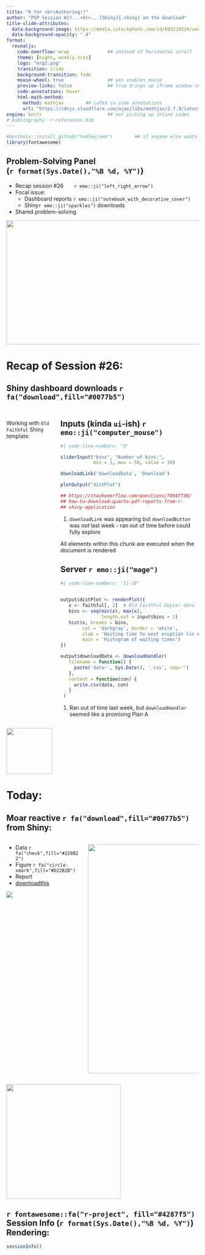 ```yaml
---
title: "R for <br>Authoring!!" 
author: "PSP Session #27...<br>...[Shiny]{.shiny} on the download"
title-slide-attributes: 
  data-background-image: https://media.istockphoto.com/id/693210524/vector/pop-art-style-comics-panel-gossip-girl-whispering-secret-in-ear-word-of-mouth-vector.jpg?s=612x612&w=0&k=20&c=4YeSgU2oo9qW6tObPktTy_bW0L8RZKRw4X7B3YPi5pk=
  data-background-opacity: ".4"
format:
  revealjs:
    code-overflow: wrap              ## instead of horizontal scroll
    theme: [night, weekly.scss]
    logo: "erg2.png"
    transition: slide
    background-transition: fade
    mouse-wheel: true                ## yes enables mouse
    preview-links: false             ## true brings up iframe window instead of "site"
    code-annotations: hover 
    html-math-method: 
      method: mathjax        ## LaTeX in code annotations
      url: "https://cdnjs.cloudflare.com/ajax/libs/mathjax/2.7.9/latest.js?config=TeX-MML-AM_CHTML"
engine: knitr                        ## not picking up inline codes
# bibliography: r-references.bib
---
```


```r
#devtools::install_github("hadley/emo")        ## if anyone else wants to render
library(fontawesome)
```

## Problem-Solving Panel <br>(`r format(Sys.Date(),"%B %d, %Y")`)

::: {layout="[80,20]"}
::: first-column
-   Recap session #26&nbsp;&nbsp;&nbsp;&nbsp;&nbsp;&nbsp;&nbsp;`r emo::ji("left_right_arrow")`
-   Focal issue:
    - Dashboard reports `r emo::ji("notebook_with_decorative_cover")`
    - [Shiny]{.shiny}`r emo::ji("sparkles")` downloads
-   Shared problem-solving
:::

::: second-column
:::
:::

![](img/title26.JPG){.absolute top="170" right="-120" width="550" height="325"}

# Recap of Session #26: 

## [Shiny]{.shiny} dashboard downloads `r fa("download",fill="#0077b5")`

::: {.columns}

::: {.column width="25%"}
<br>
Working with `Old Faithful` [Shiny]{.shiny} template:
:::

::: {.column width="75%"}

::: {.panel-tabset}

## Inputs (kinda `ui`-ish) `r emo::ji("computer_mouse")`

```r
#| code-line-numbers: "4"

sliderInput("bins", "Number of bins:",           
            min = 1, max = 50, value = 30)

downloadLink('downloadData', 'Download')           #<1>

plotOutput("distPlot")

## https://stackoverflow.com/questions/74947736/
## how-to-download-quarto-pdf-reports-from-r-
## shiny-application
```
1. `downloadLink` was appearing but `downloadButton` was *not* last week - ran out of time before could fully explore

All elements within this chunk are executed when the document is rendered

## Server `r emo::ji("mage")`

```r
#| code-line-numbers: "11-18"


output$distPlot <- renderPlot({
   x <- faithful[, 2]  # Old Faithful Geyser data
   bins <- seq(min(x), max(x), 
               length.out = input$bins + 1)
   hist(x, breaks = bins, 
        col = 'darkgray', border = 'white',
        xlab = 'Waiting time to next eruption (in mins)',
        main = 'Histogram of waiting times')
})

output$downloadData <- downloadHandler(                     #<1>
   filename = function() {
     paste('data-', Sys.Date(), '.csv', sep='')
   },
   content = function(con) {
     write.csv(data, con)
   }
 )
```
1. Ran out of time last week, but `downloadHandler` seemed like a promising Plan A

:::
:::
:::

![](https://static.vecteezy.com/system/resources/thumbnails/014/391/900/small/right-arrow-curved-icon-isolated-on-transparent-background-free-png.png){.absolute bottom="50" left="30" height="120"}

# Today: 

## Moar reactive `r fa("download",fill="#0077b5")` from [Shiny]{.shiny}:

:::: {.columns}
::: {.column width="40%"}
+ Data `r fa("check",fill="#228B22")`
+ Figure `r fa("circle-xmark",fill="#D22B2B")`
+ Report
+ [downloadthis](https://cran.r-project.org/web/packages/downloadthis/vignettes/downloadthis.html)

![](https://i1.wp.com/res.cloudinary.com/dxqnb8xjb/image/upload/v1563802329/app_modal_hspqzn.png?w=584&ssl=1)
:::

::: {.column width="60%"}
![](https://i1.wp.com/res.cloudinary.com/dxqnb8xjb/image/upload/v1563802321/app_dashboard_daapzg.png?w=584&ssl=1){.absolute right="-400" height="600"}
:::
::::

![](https://fmmattioni.github.io/downloadthis/logo.png){.absolute bottom="0" height="300" left="320"}

## `r fontawesome::fa("r-project", fill="#4287f5")` Session Info (`r format(Sys.Date(),"%B %d, %Y")`) Rendering:

```r
sessionInfo()
```

